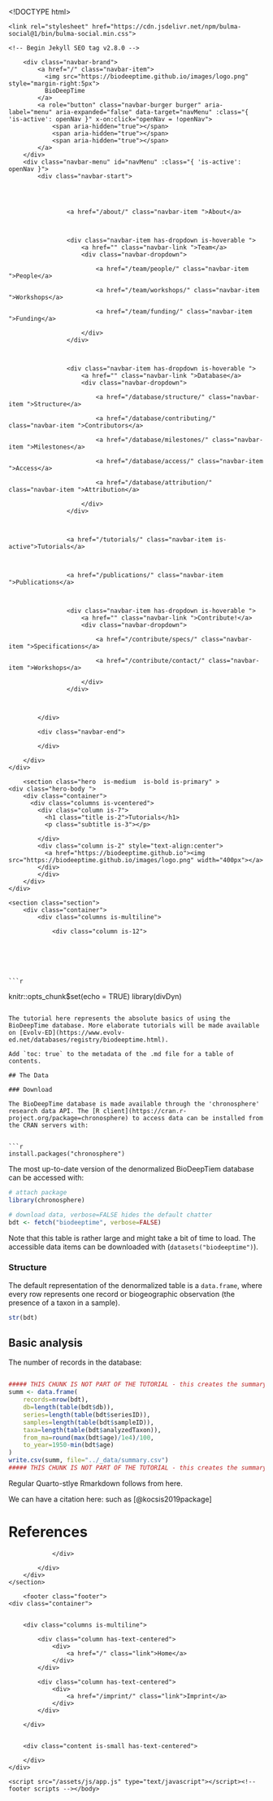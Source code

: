 <!DOCTYPE html>




<html
 dir="ltr"
 lang="en"
 >
  <head>
    <meta charset="utf-8">
    <meta name="viewport" content="width=device-width, initial-scale=1">
    <meta name="theme-color" content=#ffffff>
    <link rel="stylesheet" href="/assets/css/app.css">
    <link rel="shortcut icon" type="image/png"
           href="/favicon.png" 
    />
    <script defer src="https://unpkg.com/alpinejs@3.9.0/dist/cdn.min.js"></script>
    <link rel="stylesheet" href="https://cdn.jsdelivr.net/npm/@fortawesome/fontawesome-free@5/css/all.min.css">
    
        <link rel="stylesheet" href="https://cdn.jsdelivr.net/npm/bulma-social@1/bin/bulma-social.min.css">
    
    <!-- Begin Jekyll SEO tag v2.8.0 -->
<title>Tutorials | BioDeepTime</title>
<meta name="generator" content="Jekyll v4.2.2" />
<meta property="og:title" content="Tutorials" />
<meta property="og:locale" content="en_US" />
<meta name="description" content="Write an awesome description for your new site here. You can edit this line in _config.yml. It will appear in your document head meta (for Google search results) and in your feed.xml site description." />
<meta property="og:description" content="Write an awesome description for your new site here. You can edit this line in _config.yml. It will appear in your document head meta (for Google search results) and in your feed.xml site description." />
<link rel="canonical" href="https://biodeeptime.github.io/tutorials/" />
<meta property="og:url" content="https://biodeeptime.github.io/tutorials/" />
<meta property="og:site_name" content="BioDeepTime" />
<meta property="og:type" content="website" />
<meta name="twitter:card" content="summary" />
<meta property="twitter:title" content="Tutorials" />
<script type="application/ld+json">
{"@context":"https://schema.org","@type":"WebPage","description":"Write an awesome description for your new site here. You can edit this line in _config.yml. It will appear in your document head meta (for Google search results) and in your feed.xml site description.","headline":"Tutorials","url":"https://biodeeptime.github.io/tutorials/"}</script>
<!-- End Jekyll SEO tag -->

    <!-- head scripts --></head>

  <body>
    <nav class="navbar is-primary " x-data="{ openNav: false }">
    <div class="container">
        <div class="navbar-brand">
            <a href="/" class="navbar-item">
              <img src="https://biodeeptime.github.io/images/logo.png" style="margin-right:5px">
			  BioDeepTime
            </a>
            <a role="button" class="navbar-burger burger" aria-label="menu" aria-expanded="false" data-target="navMenu" :class="{ 'is-active': openNav }" x-on:click="openNav = !openNav">
                <span aria-hidden="true"></span>
                <span aria-hidden="true"></span>
                <span aria-hidden="true"></span>
            </a>
        </div>
        <div class="navbar-menu" id="navMenu" :class="{ 'is-active': openNav }">
            <div class="navbar-start">

                
                
                    
                    <a href="/about/" class="navbar-item ">About</a>
                    
                
                    
                    <div class="navbar-item has-dropdown is-hoverable ">
                        <a href="" class="navbar-link ">Team</a>
                        <div class="navbar-dropdown">
                            
                            <a href="/team/people/" class="navbar-item ">People</a>
                            
                            <a href="/team/workshops/" class="navbar-item ">Workshops</a>
                            
                            <a href="/team/funding/" class="navbar-item ">Funding</a>
                            
                        </div>
                    </div>
                    
                
                    
                    <div class="navbar-item has-dropdown is-hoverable ">
                        <a href="" class="navbar-link ">Database</a>
                        <div class="navbar-dropdown">
                            
                            <a href="/database/structure/" class="navbar-item ">Structure</a>
                            
                            <a href="/database/contributing/" class="navbar-item ">Contributors</a>
                            
                            <a href="/database/milestones/" class="navbar-item ">Milestones</a>
                            
                            <a href="/database/access/" class="navbar-item ">Access</a>
                            
                            <a href="/database/attribution/" class="navbar-item ">Attribution</a>
                            
                        </div>
                    </div>
                    
                
                    
                    <a href="/tutorials/" class="navbar-item is-active">Tutorials</a>
                    
                
                    
                    <a href="/publications/" class="navbar-item ">Publications</a>
                    
                
                    
                    <div class="navbar-item has-dropdown is-hoverable ">
                        <a href="" class="navbar-link ">Contribute!</a>
                        <div class="navbar-dropdown">
                            
                            <a href="/contribute/specs/" class="navbar-item ">Specifications</a>
                            
                            <a href="/contribute/contact/" class="navbar-item ">Workshops</a>
                            
                        </div>
                    </div>
                    
                
                
            </div>

            <div class="navbar-end">
                
            </div>

        </div>
    </div>
</nav>

    
        <section class="hero  is-medium  is-bold is-primary" >
    <div class="hero-body ">
        <div class="container">
		  <div class="columns is-vcentered">
			<div class="column is-7">
			  <h1 class="title is-2">Tutorials</h1>
			  <p class="subtitle is-3"></p>
			  
			</div>
			<div class="column is-2" style="text-align:center">
			  <a href="https://biodeeptime.github.io"><img src="https://biodeeptime.github.io/images/logo.png" width="400px"></a>
			</div>
			</div>
        </div>
    </div>
</section>

    
    


    <section class="section">
        <div class="container">
            <div class="columns is-multiline">
                
                <div class="column is-12">
                    
                    
                    
                    
                    
<div class="content">
    ```r
knitr::opts_chunk$set(echo = TRUE)
library(divDyn)
```

The tutorial here represents the absolute basics of using the BioDeepTime database. More elaborate tutorials will be made available on [Evolv-ED](https://www.evolv-ed.net/databases/registry/biodeeptime.html).

Add `toc: true` to the metadata of the .md file for a table of contents.

## The Data

### Download

The BioDeepTime database is made available through the 'chronosphere' research data API. The [R client](https://cran.r-project.org/package=chronosphere) to access data can be installed from the CRAN servers with:


```r
install.packages("chronosphere")
```

The most up-to-date version of the denormalized BioDeepTiem database can be accessed with: 

```r
# attach package
library(chronosphere)

# download data, verbose=FALSE hides the default chatter 
bdt <- fetch("biodeeptime", verbose=FALSE)
```

Note that this table is rather large and might take a bit of time to load. The accessible data items can be downloaded with (`datasets("biodeeptime")`).

### Structure

The default representation of the denormalized table is a `data.frame`, where every row represents one record or biogeographic observation (the presence of a taxon in a sample).

```r
str(bdt)
```


## Basic analysis

The number of records in the database: 

```r
```

```r
##### THIS CHUNK IS NOT PART OF THE TUTORIAL - this creates the summary statistics on the webpage!!!!
summ <- data.frame(
	records=nrow(bdt),
	db=length(table(bdt$db)),
	series=length(table(bdt$seriesID)), 
	samples=length(table(bdt$sampleID)), 
	taxa=length(table(bdt$analyzedTaxon)), 
	from_ma=round(max(bdt$age)/1e4)/100, 
	to_year=1950-min(bdt$age) 
)
write.csv(summ, file="../_data/summary.csv")
##### THIS CHUNK IS NOT PART OF THE TUTORIAL - this creates the summary statistics on the webpage!!!!
```

Regular Quarto-stlye Rmarkdown follows from here.

We can have a citation here: such as [@kocsis2019package]

# References


</div>

                </div>
                
            </div>
        </div>
    </section>
    
        <footer class="footer">
    <div class="container">
        
        
        <div class="columns is-multiline">
            
            <div class="column has-text-centered">
                <div>
                    <a href="/" class="link">Home</a>
                </div>
            </div>
            
            <div class="column has-text-centered">
                <div>
                    <a href="/imprint/" class="link">Imprint</a>
                </div>
            </div>
            
        </div>
        

        <div class="content is-small has-text-centered">

        </div>
    </div>
</footer>

    
    <script src="/assets/js/app.js" type="text/javascript"></script><!-- footer scripts --></body>
</html>
